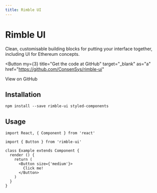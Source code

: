 ```yaml
---
title: Rimble UI
---
```



# Rimble UI

Clean, customisable building blocks for putting your interface together, including UI for Ethereum concepts.

<Button
  my={3}
  title="Get the code at GitHub"
  target="_blank"
  as="a"
  href="https://github.com/ConsenSys/rimble-ui"
>
  View on GitHub
</Button>

## Installation

```
npm install --save rimble-ui styled-components
```

## Usage

```
import React, { Component } from 'react'

import { Button } from 'rimble-ui'

class Example extends Component {
  render () {
    return (
      <Button size={'medium'}>
        Click me!
      </Button>
    )
  }
}
```
